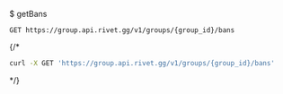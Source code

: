 $ getBans
```
GET https://group.api.rivet.gg/v1/groups/{group_id}/bans
```


{/*<RequestExample>
```bash curl
curl -X GET 'https://group.api.rivet.gg/v1/groups/{group_id}/bans'
```
</RequestExample>*/}
